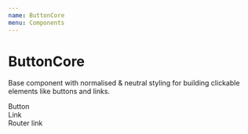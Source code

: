 ```yaml
---
name: ButtonCore
menu: Components
---
```



# ButtonCore

Base component with normalised & neutral styling for building clickable elements like buttons and links.

<Playground>
	<ButtonCore>Button</ButtonCore>
	<br />
	<ButtonCore as="a" href="#">
		Link
	</ButtonCore>
	<br />
	<ButtonCore as={RouterLink} to="/">
		Router link
	</ButtonCore>
</Playground>
